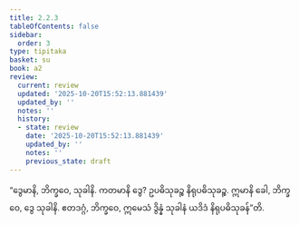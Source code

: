 ```yaml
---
title: 2.2.3
tableOfContents: false
sidebar:
  order: 3
type: tipitaka
basket: su
book: a2
review:
  current: review
  updated: '2025-10-20T15:52:13.881439'
  updated_by: ''
  notes: ''
  history:
  - state: review
    date: '2025-10-20T15:52:13.881439'
    updated_by: ''
    notes: ''
    previous_state: draft
---
```



<DynamicBreadcrumb />


<ReviewStatus review={frontmatter.review} showDetails={true} />

<HypothesisAnnotation frontmatter={frontmatter} />

<Division number="67" book="a2" e="ch" v="15" p="79">

<Paragraph number="147" book="a2">
“ဒွေမာနိ, ဘိက္ခဝေ, သုခါနိ. ကတမာနိ ဒွေ? ဥပဓိသုခဉ္စ နိရုပဓိသုခဉ္စ. ဣမာနိ ခေါ, ဘိက္ခဝေ, ဒွေ သုခါနိ. ဧတဒဂ္ဂံ, ဘိက္ခဝေ, ဣမေသံ ဒွိန္နံ သုခါနံ ယဒိဒံ နိရုပဓိသုခန်”တိ.
</Paragraph>
</Division>